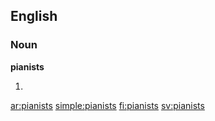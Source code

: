 ==English==

===Noun===
'''pianists'''

# {{plural of|[[pianist]]}}

[[ar:pianists]]
[[simple:pianists]]
[[fi:pianists]]
[[sv:pianists]]